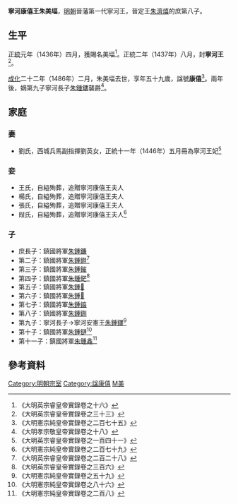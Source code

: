 '''寧河康僖王朱美堛'''{{BD|1428年||1486年||catIdx=Z朱}}，[[明朝|明朝]]晉藩第一代寧河王，晉定王[[朱濟熺|朱濟熺]]的庶第八子。

==生平==
[[正統_(年號)|正統]]元年（1436年）四月，獲賜名美堛<ref>《大明英宗睿皇帝實錄卷之十六》</ref>。正統二年（1437年）八月，封'''寧河王'''<ref>《大明英宗睿皇帝實錄卷之三十三》</ref>。

[[成化|成化]]二十二年（1486年）二月，朱美堛去世，享年五十九歲，諡號'''康僖'''<ref>《大明憲宗純皇帝實錄卷之二百七十五》</ref>。兩年後，嫡第九子寧河長子[[朱鍾鏤|朱鍾鏤]]襲爵<ref>《大明孝宗敬皇帝實錄卷之十八》</ref>。

==家庭==
===妻===
*劉氏，西城兵馬副指揮劉英女，正統十一年（1446年）五月冊為寧河王妃<ref>《大明英宗睿皇帝實錄卷之一百四十一》</ref>

===妾===
*王氏，自縊殉葬，追贈寧河康僖王夫人
*楊氏，自縊殉葬，追贈寧河康僖王夫人
*張氏，自縊殉葬，追贈寧河康僖王夫人
*叚氏，自縊殉葬，追贈寧河康僖王夫人<ref>《大明憲宗純皇帝實錄卷之二百七十九》</ref>

===子===
*庶長子：鎮國將軍[[朱鍾鐮|朱鍾鐮]]
*第二子：鎮國將軍[[朱鍾鐙|朱鍾鐙]]<ref>《大明英宗睿皇帝實錄卷之二百二十八》</ref>
*第三子：鎮國將軍[[朱鍾鏙|朱鍾鏙]]
*第四子：鎮國將軍[[朱鍾鋩|朱鍾鋩]]<ref>《大明英宗睿皇帝實錄卷之三百六》</ref>
*第五子：鎮國將軍[[朱鍾𨧱|朱鍾𨧱]]
*第六子：鎮國將軍[[朱鍾𨧦|朱鍾𨧦]]
*第七子：鎮國將軍[[朱鍾䥰|朱鍾䥰]]
*第八子：鎮國將軍[[朱鍾鉶|朱鍾鉶]]
*第九子：寧河長子→寧河安憲王[[朱鍾鏤|朱鍾鏤]]<ref>《大明憲宗純皇帝實錄卷之五十九》</ref>
*第十子：鎮國將軍[[朱鍾鏈|朱鍾鏈]]<ref>《大明憲宗純皇帝實錄卷之八十六》</ref>
*第十一子：鎮國將軍[[朱鍾鑫|朱鍾鑫]]<ref>《大明憲宗純皇帝實錄卷之二百八》</ref>

==參考資料==
{{reflist|2}}

{{s-start}}
{{s-none|無|[[明朝|明政府]]封之}}
{{s-ttl|title=[[明朝藩王列表_(晉王系)#寧河國|明寧河國國王]]|years=1437年－1486年}}
{{s-aft|after=子安憲王[[朱鍾鏤|朱鍾鏤]]}}
{{end}}

[[Category:明朝宗室|Category:明朝宗室]]
[[Category:諡康僖|Category:諡康僖]]
[[Category:朱姓|M美]]
